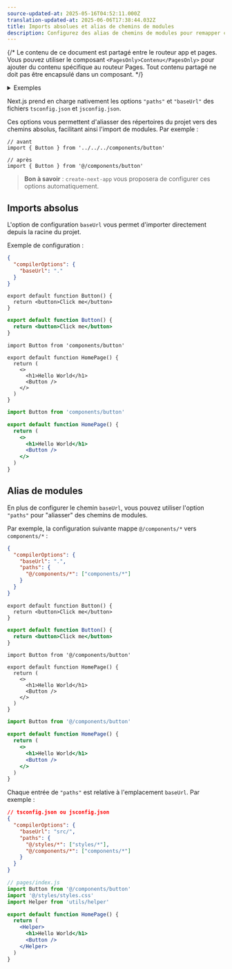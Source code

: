 ```yaml
---
source-updated-at: 2025-05-16T04:52:11.000Z
translation-updated-at: 2025-06-06T17:38:44.032Z
title: Imports absolues et alias de chemins de modules
description: Configurez des alias de chemins de modules pour remapper certains chemins d'import.
---
```


{/* Le contenu de ce document est partagé entre le routeur app et pages. Vous pouvez utiliser le composant `<PagesOnly>Contenu</PagesOnly>` pour ajouter du contenu spécifique au routeur Pages. Tout contenu partagé ne doit pas être encapsulé dans un composant. */}

<details>
  <summary>Exemples</summary>

- [Imports absolus et alias](https://github.com/vercel/next.js/tree/canary/examples/with-absolute-imports)

</details>

Next.js prend en charge nativement les options `"paths"` et `"baseUrl"` des fichiers `tsconfig.json` et `jsconfig.json`.

Ces options vous permettent d'aliasser des répertoires du projet vers des chemins absolus, facilitant ainsi l'import de modules. Par exemple :

```tsx
// avant
import { Button } from '../../../components/button'

// après
import { Button } from '@/components/button'
```

> **Bon à savoir** : `create-next-app` vous proposera de configurer ces options automatiquement.

## Imports absolus

L'option de configuration `baseUrl` vous permet d'importer directement depuis la racine du projet.

Exemple de configuration :

```json filename="tsconfig.json ou jsconfig.json"
{
  "compilerOptions": {
    "baseUrl": "."
  }
}
```

```tsx filename="components/button.tsx" switcher
export default function Button() {
  return <button>Click me</button>
}
```

```jsx filename="components/button.js" switcher
export default function Button() {
  return <button>Click me</button>
}
```

```tsx filename="app/page.tsx" switcher
import Button from 'components/button'

export default function HomePage() {
  return (
    <>
      <h1>Hello World</h1>
      <Button />
    </>
  )
}
```

```jsx filename="app/page.js" switcher
import Button from 'components/button'

export default function HomePage() {
  return (
    <>
      <h1>Hello World</h1>
      <Button />
    </>
  )
}
```

## Alias de modules

En plus de configurer le chemin `baseUrl`, vous pouvez utiliser l'option `"paths"` pour "aliasser" des chemins de modules.

Par exemple, la configuration suivante mappe `@/components/*` vers `components/*` :

```json filename="tsconfig.json ou jsconfig.json"
{
  "compilerOptions": {
    "baseUrl": ".",
    "paths": {
      "@/components/*": ["components/*"]
    }
  }
}
```

```tsx filename="components/button.tsx" switcher
export default function Button() {
  return <button>Click me</button>
}
```

```jsx filename="components/button.js" switcher
export default function Button() {
  return <button>Click me</button>
}
```

```tsx filename="app/page.tsx" switcher
import Button from '@/components/button'

export default function HomePage() {
  return (
    <>
      <h1>Hello World</h1>
      <Button />
    </>
  )
}
```

```jsx filename="app/page.js" switcher
import Button from '@/components/button'

export default function HomePage() {
  return (
    <>
      <h1>Hello World</h1>
      <Button />
    </>
  )
}
```

Chaque entrée de `"paths"` est relative à l'emplacement `baseUrl`. Par exemple :

```json
// tsconfig.json ou jsconfig.json
{
  "compilerOptions": {
    "baseUrl": "src/",
    "paths": {
      "@/styles/*": ["styles/*"],
      "@/components/*": ["components/*"]
    }
  }
}
```

```jsx
// pages/index.js
import Button from '@/components/button'
import '@/styles/styles.css'
import Helper from 'utils/helper'

export default function HomePage() {
  return (
    <Helper>
      <h1>Hello World</h1>
      <Button />
    </Helper>
  )
}
```